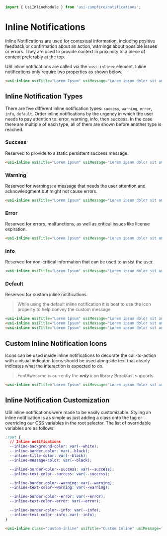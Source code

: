 ```ts
import { UsiInlineModule } from 'usi-campfire/notifications';
```

# Inline Notifications
Inline Notifications are used for contextual information, including positive feedback or confirmation about an action,
warnings about possible issues or errors. They are used to provide context in proximity to a piece of content
preferably at the top.

USI inline notifications are called via the `<usi-inline>` element. Inline notifications only require two properties as
shown below.

```html
<usi-inline usiTitle="Lorem Ipsum" usiMessage="Lorem ipsum dolor sit amet"></usi-inline>
```

## Inline Notification Types
There are five different inline notification types: `success`, `warning`, `error`, `info`, `default`. Order inline
notifications by the urgency in which the user needs to pay attention to: error, warning, info, then success. In the
case there are multiple of each type, all of them are shown before another type is reached.

### Success
Reserved to provide to a static persistent success message.

```html
<usi-inline usiTitle="Lorem Ipsum" usiMessage="Lorem ipsum dolor sit amet" usiType="success"></usi-inline>
```

### Warning
Reserved for warnings: a message that needs the user attention and acknowledgment but might not cause errors.

```html
<usi-inline usiTitle="Lorem Ipsum" usiMessage="Lorem ipsum dolor sit amet" usiType="warning"></usi-inline>
```

### Error
Reserved for errors, malfunctions, as well as critical issues like license expiration.

```html
<usi-inline usiTitle="Lorem Ipsum" usiMessage="Lorem ipsum dolor sit amet" usiType="error"></usi-inline>
```

### Info
Reserved for non-critical information that can be used to assist the user.

```html
<usi-inline usiTitle="Lorem Ipsum" usiMessage="Lorem ipsum dolor sit amet" usiType="info"></usi-inline>
```

### Default
Reserved for custom inline notifications.

> While using the default inline notification it is best to use the icon property to help convey the custom message.

```html
<usi-inline usiTitle="Lorem Ipsum" usiMessage="Lorem ipsum dolor sit amet"></usi-inline>
<usi-inline usiTitle="Lorem Ipsum" usiMessage="Lorem ipsum dolor sit amet" usiIcon="alien"></usi-inline>
<usi-inline usiTitle="Lorem Ipsum" usiMessage="Lorem ipsum dolor sit amet" usiType="default"></usi-inline>
```

## Custom Inline Notification Icons
Icons can be used inside inline notifications to decorate the call-to-action with a visual indicator. Icons should be
used alongside text that clearly indicates what the interaction is expected to do.

> FontAwesome is currently the ***only*** icon library Breakfast supports.

```html
<usi-inline usiTitle="Lorem Ipsum" usiMessage="Lorem ipsum dolor sit amet" usiIcon="alien"></usi-inline>
```

## Inline Notification Customization
USI inline notifications were made to be easily customizable. Styling an inline notification is as simple as just adding
a class onto the tag or overriding our CSS variables in the root selector. The list of overridable variables are as
follows:

```css
:root {
  // Inline notifications
  --inline-background-color: var(--white);
  --inline-border-color: var(--black);
  --inline-title-color: var(--black);
  --inline-message-color: var(--black);

  --inline-border-color--success: var(--success);
  --inline-text-color--success: var(--success);

  --inline-border-color--warning: var(--warning);
  --inline-text-color--warning: var(--warning);

  --inline-border-color--error: var(--error);
  --inline-text-color--error: var(--error);

  --inline-border-color--info: var(--info);
  --inline-text-color--info: var(--info);
}
```

```html
<usi-inline class="custom-inline" usiTitle="Custom Inline" usiMessage="Lorem ipsum dolor sit amet" usiType="success"></usi-inline>
```
